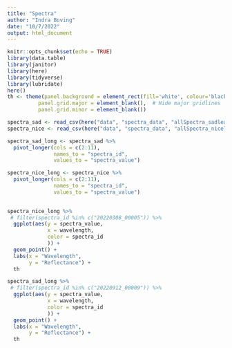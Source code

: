 ```yaml
---
title: "Spectra"
author: "Indra Boving"
date: "10/7/2022"
output: html_document
---
```


```r
knitr::opts_chunk$set(echo = TRUE)
library(data.table)
library(janitor)
library(here)
library(tidyverse)
library(lubridate)
here()
th <- theme(panel.background = element_rect(fill='white', colour='black'), # Make background white and border black
          panel.grid.major = element_blank(),  # Hide major gridlines
          panel.grid.minor = element_blank())
```

```r
spectra_sad <- read_csv(here("data", "spectra_data", "allSpectra_sadleaves.csv"))
spectra_nice <- read_csv(here("data", "spectra_data", "allSpectra_niceleaves.csv"))
```

```r
spectra_sad_long <- spectra_sad %>% 
  pivot_longer(cols = c(2:11), 
               names_to = "spectra_id", 
               values_to = "spectra_value")

spectra_nice_long <- spectra_nice %>% 
  pivot_longer(cols = c(2:11), 
               names_to = "spectra_id", 
               values_to = "spectra_value")
  
```

```r
spectra_nice_long %>% 
 # filter(spectra_id %in% c("20220308_00005")) %>% 
  ggplot(aes(y = spectra_value, 
             x = wavelength, 
             color = spectra_id
             )) +
  geom_point() +
  labs(x = "Wavelength", 
       y = "Reflectance") +
  th
```
```r
spectra_sad_long %>% 
 # filter(spectra_id %in% c("20220912_00009")) %>% 
  ggplot(aes(y = spectra_value, 
             x = wavelength, 
             color = spectra_id
             )) +
  geom_point() +
  labs(x = "Wavelength", 
       y = "Reflectance") +
  th
```
